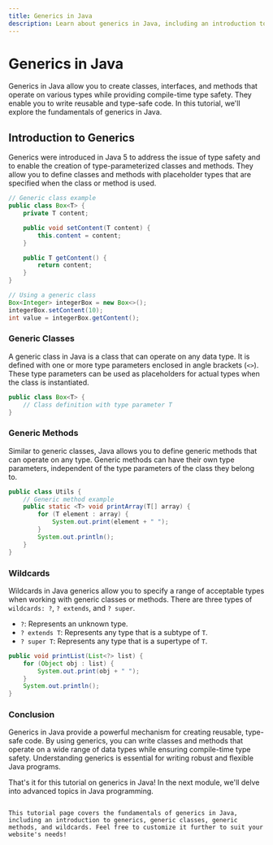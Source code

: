 ```yaml
---
title: Generics in Java
description: Learn about generics in Java, including an introduction to generics, generic classes, generic methods, and wildcards.
---
```


# Generics in Java

Generics in Java allow you to create classes, interfaces, and methods that operate on various types while providing compile-time type safety. They enable you to write reusable and type-safe code. In this tutorial, we'll explore the fundamentals of generics in Java.

## Introduction to Generics

Generics were introduced in Java 5 to address the issue of type safety and to enable the creation of type-parameterized classes and methods. They allow you to define classes and methods with placeholder types that are specified when the class or method is used.

```java
// Generic class example
public class Box<T> {
    private T content;

    public void setContent(T content) {
        this.content = content;
    }

    public T getContent() {
        return content;
    }
}

// Using a generic class
Box<Integer> integerBox = new Box<>();
integerBox.setContent(10);
int value = integerBox.getContent();
```
### Generic Classes
A generic class in Java is a class that can operate on any data type. It is defined with one or more type parameters enclosed in angle brackets (`<>`). These type parameters can be used as placeholders for actual types when the class is instantiated.

```java
public class Box<T> {
    // Class definition with type parameter T
}
``` 
### Generic Methods
Similar to generic classes, Java allows you to define generic methods that can operate on any type. Generic methods can have their own type parameters, independent of the type parameters of the class they belong to.

```java
public class Utils {
    // Generic method example
    public static <T> void printArray(T[] array) {
        for (T element : array) {
            System.out.print(element + " ");
        }
        System.out.println();
    }
}
```
### Wildcards
Wildcards in Java generics allow you to specify a range of acceptable types when working with generic classes or methods. There are three types of `wildcards: ?`, `? extends`, and `? super`.

- `?`: Represents an unknown type.
- `? extends T`: Represents any type that is a subtype of `T`.
- `? super T`: Represents any type that is a supertype of `T`.

```java
public void printList(List<?> list) {
    for (Object obj : list) {
        System.out.print(obj + " ");
    }
    System.out.println();
}
```
### Conclusion
Generics in Java provide a powerful mechanism for creating reusable, type-safe code. By using generics, you can write classes and methods that operate on a wide range of data types while ensuring compile-time type safety. Understanding generics is essential for writing robust and flexible Java programs.

That's it for this tutorial on generics in Java! In the next module, we'll delve into advanced topics in Java programming.

```vbnet

This tutorial page covers the fundamentals of generics in Java, including an introduction to generics, generic classes, generic methods, and wildcards. Feel free to customize it further to suit your website's needs!
```
